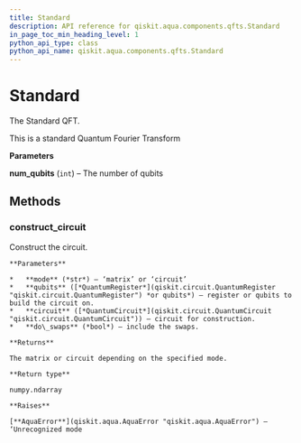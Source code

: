 ```yaml
---
title: Standard
description: API reference for qiskit.aqua.components.qfts.Standard
in_page_toc_min_heading_level: 1
python_api_type: class
python_api_name: qiskit.aqua.components.qfts.Standard
---
```


# Standard

<Class id="qiskit.aqua.components.qfts.Standard" github="https://github.com/qiskit-community/qiskit-aqua/tree/stable/0.7/qiskit/aqua/components/qfts/standard.py" signature="Standard(num_qubits)">
  The Standard QFT.

  This is a standard Quantum Fourier Transform

  **Parameters**

  **num\_qubits** (`int`) – The number of qubits

  ## Methods

  ### construct\_circuit

  <Function id="qiskit.aqua.components.qfts.Standard.construct_circuit" name="construct_circuit" signature="Standard.construct_circuit(mode='circuit', qubits=None, circuit=None, do_swaps=True)">
    Construct the circuit.

    **Parameters**

    *   **mode** (*str*) – ‘matrix’ or ‘circuit’
    *   **qubits** ([*QuantumRegister*](qiskit.circuit.QuantumRegister "qiskit.circuit.QuantumRegister") *or qubits*) – register or qubits to build the circuit on.
    *   **circuit** ([*QuantumCircuit*](qiskit.circuit.QuantumCircuit "qiskit.circuit.QuantumCircuit")) – circuit for construction.
    *   **do\_swaps** (*bool*) – include the swaps.

    **Returns**

    The matrix or circuit depending on the specified mode.

    **Return type**

    numpy.ndarray

    **Raises**

    [**AquaError**](qiskit.aqua.AquaError "qiskit.aqua.AquaError") – ‘Unrecognized mode
  </Function>
</Class>

